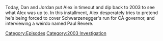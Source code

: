 {{DEFAULTSORT:
    #_EPISODE_0730:August 12, 2003
}}{{Episode
    | title           = August 12, 2003
    | caption         = Listen to this episode on [https://knowledgefight.libsyn.com/730-august-12-2003 Libsyn] [https://open.spotify.com/episode/7DbXWX5OgbjOBOScRtXUYf Spotify], Read the [[Transcript/730: August 12, 2003|Unofficial Transcript]], View discussion on [https://reddit.com/xrruyv Reddit]
    | episodeNumber   = 730
    | length          = 01:29:14
    | airDate         = September 30, 2022
    | coverageDate    = August 12, 2003
    | episodeType     = [[:Category:2003 Investigation|2003 Investigation]]
    | appearance      = [[John Anderson]], [[Paul Revere]], [[Arnold Schwarzenegger]], [[Mel Gibson]]
    | previousEpisode = [[729: September 24, 2022]]
    | nextEpisode     = [[731: September 29-30, 2022]]
}}

{{Stub}}

Today, Dan and Jordan put Alex in timeout and dip back to 2003 to see what Alex was up to.  In this installment, Alex desperately tries to pretend he's being forced to cover Schwarzenegger's run for CA governor, and interviewing a weirdo named Paul Revere.

[[Category:Episodes]]
[[Category:2003 Investigation]]
